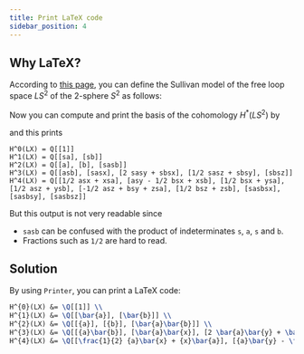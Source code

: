 ```yaml
---
title: Print LaTeX code
sidebar_position: 4
---
```



## Why LaTeX?
According to [this page](./free-loop-space),
you can define the Sullivan model of the free loop space $LS^2$ of the 2-sphere $S^2$
as follows:

<ImportKotlin path="PrintTex.kt" restrict="def" />

Now you can compute and print the basis of the cohomology $H^*(LS^2)$ by

<ImportKotlin path="PrintTex.kt" restrict="plain" />

and this prints

```
H^0(LX) = Q[[1]]
H^1(LX) = Q[[sa], [sb]]
H^2(LX) = Q[[a], [b], [sasb]]
H^3(LX) = Q[[asb], [sasx], [2 sasy + sbsx], [1/2 sasz + sbsy], [sbsz]]
H^4(LX) = Q[[1/2 asx + xsa], [asy - 1/2 bsx + xsb], [1/2 bsx + ysa], [1/2 asz + ysb], [-1/2 asz + bsy + zsa], [1/2 bsz + zsb], [sasbsx], [sasbsy], [sasbsz]]
```

But this output is not very readable since

- `sasb` can be confused with the product of indeterminates `s`, `a`, `s` and `b`.
- Fractions such as `1/2` are hard to read.

## Solution

By using `Printer`, you can print a LaTeX code:

<ImportKotlin path="PrintTex.kt" restrict="tex" />

```latex
H^{0}(LX) &= \Q[[1]] \\
H^{1}(LX) &= \Q[[\bar{a}], [\bar{b}]] \\
H^{2}(LX) &= \Q[[{a}], [{b}], [\bar{a}\bar{b}]] \\
H^{3}(LX) &= \Q[[{a}\bar{b}], [\bar{a}\bar{x}], [2 \bar{a}\bar{y} + \bar{b}\bar{x}], [\frac{1}{2} \bar{a}\bar{z} + \bar{b}\bar{y}], [\bar{b}\bar{z}]] \\
H^{4}(LX) &= \Q[[\frac{1}{2} {a}\bar{x} + {x}\bar{a}], [{a}\bar{y} - \frac{1}{2} {b}\bar{x} + {x}\bar{b}], [\frac{1}{2} {b}\bar{x} + {y}\bar{a}], [\frac{1}{2} {a}\bar{z} + {y}\bar{b}], [-\frac{1}{2} {a}\bar{z} + {b}\bar{y} + {z}\bar{a}], [\frac{1}{2} {b}\bar{z} + {z}\bar{b}], [\bar{a}\bar{b}\bar{x}], [\bar{a}\bar{b}\bar{y}], [\bar{a}\bar{b}\bar{z}]] \\
```

